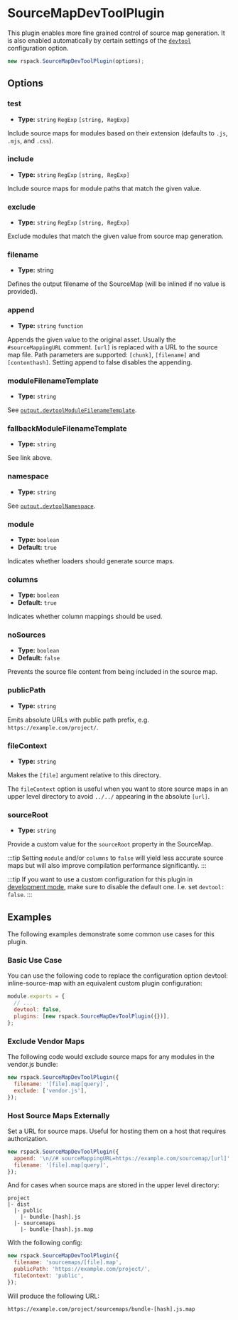 
<WebpackLicense from="https://webpack.js.org/plugins/source-map-dev-tool-plugin/" />

# SourceMapDevToolPlugin

This plugin enables more fine grained control of source map generation. It is also enabled automatically by certain settings of the [`devtool`](/config/devtool.html) configuration option.

```js
new rspack.SourceMapDevToolPlugin(options);
```

## Options

### test

- **Type:** `string` `RegExp` `[string, RegExp]`

Include source maps for modules based on their extension (defaults to `.js`, `.mjs`, and `.css`).

### include

- **Type:** `string` `RegExp` `[string, RegExp]`

Include source maps for module paths that match the given value.

### exclude

- **Type:** `string` `RegExp` `[string, RegExp]`

Exclude modules that match the given value from source map generation.

### filename

- **Type:** string

Defines the output filename of the SourceMap (will be inlined if no value is provided).

### append

- **Type:** `string` `function`

Appends the given value to the original asset. Usually the `#sourceMappingURL` comment. `[url]` is replaced with a URL to the source map file. Path parameters are supported: `[chunk]`, `[filename]` and `[contenthash]`. Setting append to false disables the appending.

### moduleFilenameTemplate

- **Type:** `string`

See [`output.devtoolModuleFilenameTemplate`](/config/output#outputdevtoolmodulefilenametemplate).

### fallbackModuleFilenameTemplate

- **Type:** `string`

See link above.

### namespace

- **Type:** `string`

See [`output.devtoolNamespace`](/config/output#outputdevtoolnamespace).

### module

- **Type:** `boolean`
- **Default:** `true`

Indicates whether loaders should generate source maps.

### columns

- **Type:** `boolean`
- **Default:** `true`

Indicates whether column mappings should be used.

### noSources

- **Type:** `boolean`
- **Default:** `false`

Prevents the source file content from being included in the source map.

### publicPath

- **Type:** `string`

Emits absolute URLs with public path prefix, e.g. `https://example.com/project/`.

### fileContext

- **Type:** `string`

Makes the `[file]` argument relative to this directory.

The `fileContext` option is useful when you want to store source maps in an upper level directory to avoid `../../` appearing in the absolute `[url]`.

### sourceRoot

- **Type:** `string`

Provide a custom value for the `sourceRoot` property in the SourceMap.

:::tip
Setting `module` and/or `columns` to `false` will yield less accurate source maps but will also improve compilation performance significantly.
:::

:::tip
If you want to use a custom configuration for this plugin in [development mode](/config/mode#development), make sure to disable the default one. I.e. set `devtool: false`.
:::

## Examples

The following examples demonstrate some common use cases for this plugin.

### Basic Use Case

You can use the following code to replace the configuration option devtool: inline-source-map with an equivalent custom plugin configuration:

```js
module.exports = {
  // ...
  devtool: false,
  plugins: [new rspack.SourceMapDevToolPlugin({})],
};
```

### Exclude Vendor Maps

The following code would exclude source maps for any modules in the vendor.js bundle:

```js
new rspack.SourceMapDevToolPlugin({
  filename: '[file].map[query]',
  exclude: ['vendor.js'],
});
```

### Host Source Maps Externally

Set a URL for source maps. Useful for hosting them on a host that requires authorization.

```js
new rspack.SourceMapDevToolPlugin({
  append: '\n//# sourceMappingURL=https://example.com/sourcemap/[url]',
  filename: '[file].map[query]',
});
```

And for cases when source maps are stored in the upper level directory:

```
project
|- dist
  |- public
    |- bundle-[hash].js
  |- sourcemaps
    |- bundle-[hash].js.map
```

With the following config:

```js
new rspack.SourceMapDevToolPlugin({
  filename: 'sourcemaps/[file].map',
  publicPath: 'https://example.com/project/',
  fileContext: 'public',
});
```

Will produce the following URL:

```
https://example.com/project/sourcemaps/bundle-[hash].js.map
```
